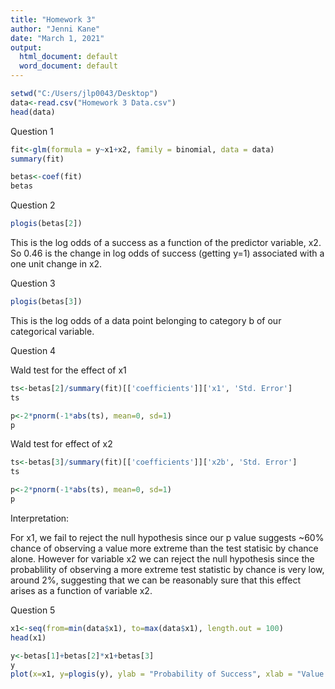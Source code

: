 ---
title: "Homework 3"
author: "Jenni Kane"
date: "March 1, 2021"
output:
  html_document: default
  word_document: default
---
```{r}
setwd("C:/Users/jlp0043/Desktop")
data<-read.csv("Homework 3 Data.csv")
head(data)
```

Question 1
```{r}
fit<-glm(formula = y~x1+x2, family = binomial, data = data)
summary(fit)
```


```{r}
betas<-coef(fit)
betas
```

Question 2

```{r}
plogis(betas[2])
```
This is the log odds of a success as a function of the predictor variable, x2. So 0.46 is the change in log odds of success (getting y=1) associated with a one unit change in x2.

Question 3
```{r}
plogis(betas[3])
```
This is the log odds of a data point belonging to category b of our categorical variable.

Question 4 

Wald test for the effect of x1

```{r}
ts<-betas[2]/summary(fit)[['coefficients']]['x1', 'Std. Error']
ts
```


```{r}
p<-2*pnorm(-1*abs(ts), mean=0, sd=1)
p
```

Wald test for effect of x2
```{r}
ts<-betas[3]/summary(fit)[['coefficients']]['x2b', 'Std. Error']
ts
```

```{r}
p<-2*pnorm(-1*abs(ts), mean=0, sd=1)
p
```

Interpretation:

For x1, we fail to reject the null hypothesis since our p value suggests ~60% chance of observing a value more extreme than the test statisic by chance alone. However for variable x2 we can reject the null hypothesis since the probablility of observing a more extreme test statistic by chance is very low, around 2%, suggesting that we can be reasonably sure that this effect arises as a function of variable x2.

Question 5 

```{r}
x1<-seq(from=min(data$x1), to=max(data$x1), length.out = 100)
head(x1)
```
```{r}
y<-betas[1]+betas[2]*x1+betas[3]
y
plot(x=x1, y=plogis(y), ylab = "Probability of Success", xlab = "Value of x1")
```

